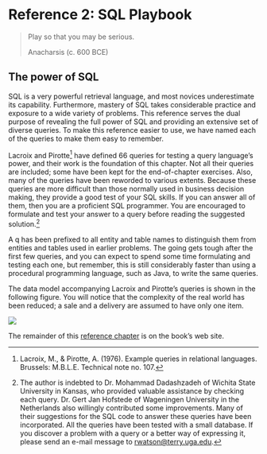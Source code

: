 # Reference 2: SQL Playbook {.unnumbered}

> Play so that you may be serious.
>
> Anacharsis (c. 600 BCE)

## The power of SQL {.unnumbered}

SQL is a very powerful retrieval language, and most novices underestimate its capability. Furthermore, mastery of SQL takes considerable practice and exposure to a wide variety of problems. This reference serves the dual purpose of revealing the full power of SQL and providing an extensive set of diverse queries. To make this reference easier to use, we have named each of the queries to make them easy to remember.

Lacroix and Pirotte[^r-sqlplaybook-1] have defined 66 queries for testing a query language's power, and their work is the foundation of this chapter. Not all their queries are included; some have been kept for the end-of-chapter exercises. Also, many of the queries have been reworded to various extents. Because these queries are more difficult than those normally used in business decision making, they provide a good test of your SQL skills. If you can answer all of them, then you are a proficient SQL programmer. You are encouraged to formulate and test your answer to a query before reading the suggested solution.[^r-sqlplaybook-2]

[^r-sqlplaybook-1]: Lacroix, M., & Pirotte, A. (1976). Example queries in relational languages. Brussels: M.B.L.E. Technical note no. 107.

[^r-sqlplaybook-2]: The author is indebted to Dr. Mohammad Dadashzadeh of Wichita State University in Kansas, who provided valuable assistance by checking each query. Dr. Gert Jan Hofstede of Wageningen University in the Netherlands also willingly contributed some improvements. Many of their suggestions for the SQL code to answer these queries have been incorporated. All the queries have been tested with a small database. If you discover a problem with a query or a better way of expressing it, please send an e-mail message to [rwatson@terry.uga.edu](mailto:rwatson@terry.uga.edu){.email}.

A q has been prefixed to all entity and table names to distinguish them from entities and tables used in earlier problems. The going gets tough after the first few queries, and you can expect to spend some time formulating and testing each one, but remember, this is still considerably faster than using a procedural programming language, such as Java, to write the same queries.

The data model accompanying Lacroix and Pirotte's queries is shown in the following figure. You will notice that the complexity of the real world has been reduced; a sale and a delivery are assumed to have only one item.

![](Figures/Reference%202/Data%20model.png)

The remainder of this [reference chapter](http://www.richardtwatson.com/open/Reader/sql/playbook.pdf) is on the book's web site.

\newpage
